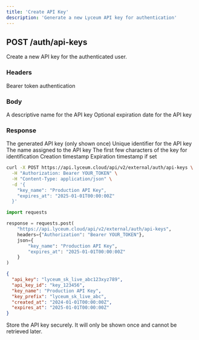 ```yaml
---
title: 'Create API Key'
description: 'Generate a new Lyceum API key for authentication'
---
```


## POST /auth/api-keys

Create a new API key for the authenticated user.

### Headers

<ParamField header="Authorization" type="string" required>
  Bearer token authentication
</ParamField>

### Body

<ParamField body="key_name" type="string" required>
  A descriptive name for the API key
</ParamField>

<ParamField body="expires_at" type="datetime">
  Optional expiration date for the API key
</ParamField>

### Response

<ResponseField name="api_key" type="string">
  The generated API key (only shown once)
</ResponseField>

<ResponseField name="api_key_id" type="string">
  Unique identifier for the API key
</ResponseField>

<ResponseField name="key_name" type="string">
  The name assigned to the API key
</ResponseField>

<ResponseField name="key_prefix" type="string">
  The first few characters of the key for identification
</ResponseField>

<ResponseField name="created_at" type="string">
  Creation timestamp
</ResponseField>

<ResponseField name="expires_at" type="string">
  Expiration timestamp if set
</ResponseField>

<RequestExample>

```bash cURL
curl -X POST https://api.lyceum.cloud/api/v2/external/auth/api-keys \
  -H "Authorization: Bearer YOUR_TOKEN" \
  -H "Content-Type: application/json" \
  -d '{
    "key_name": "Production API Key",
    "expires_at": "2025-01-01T00:00:00Z"
  }'
```

```python Python
import requests

response = requests.post(
    "https://api.lyceum.cloud/api/v2/external/auth/api-keys",
    headers={"Authorization": "Bearer YOUR_TOKEN"},
    json={
        "key_name": "Production API Key",
        "expires_at": "2025-01-01T00:00:00Z"
    }
)
```

</RequestExample>

<ResponseExample>

```json 200
{
  "api_key": "lyceum_sk_live_abc123xyz789",
  "api_key_id": "key_123456",
  "key_name": "Production API Key",
  "key_prefix": "lyceum_sk_live_abc",
  "created_at": "2024-01-01T00:00:00Z",
  "expires_at": "2025-01-01T00:00:00Z"
}
```

</ResponseExample>

<Warning>
  Store the API key securely. It will only be shown once and cannot be retrieved later.
</Warning>
